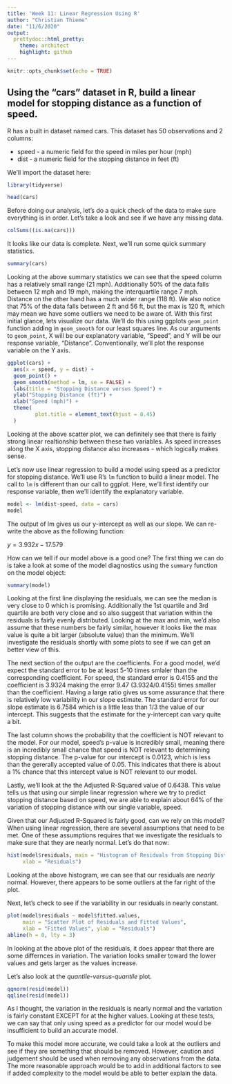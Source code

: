 ---
title: 'Week 11: Linear Regression Using R'
author: "Christian Thieme"
date: "11/6/2020"
output:
  prettydoc::html_pretty:
    theme: architect
    highlight: github
---

```{r setup, include=FALSE}
knitr::opts_chunk$set(echo = TRUE)
```

## Using the “cars” dataset in R, build a linear model for stopping distance as a function of speed.

R has a built in dataset named cars. This dataset has 50 observations and 2 columns: 

* speed - a numeric field for the speed in miles per hour (mph)
* dist - a numeric field for the stopping distance in feet (ft)

We'll import the dataset here: 

```{r message=FALSE, warning=FALSE}
library(tidyverse)

head(cars)
```

Before doing our analysis, let's do a quick check of the data to make sure everything is in order. Let's take a look and see if we have any missing data.  

```{r}
colSums((is.na(cars)))
```

It looks like our data is complete. Next, we'll run some quick summary statistics. 

```{r}
summary(cars)
```

Looking at the above summary statistics we can see that the speed column has a relatively small range (21 mph). Additionally 50% of the data falls between 12 mph and 19 mph, making the interquartile range 7 mph. Distance on the other hand has a much wider range (118 ft). We also notice that 75% of the data falls between 2 ft and 56 ft, but the max is 120 ft, which may mean we have some outliers we need to be aware of. With this first initial glance, lets visualize our data. We'll do this using ggplots `geom_point` function adding in `geom_smooth` for our least squares line. As our arguments to `geom_point`, X will be our explanatory variable, "Speed", and Y will be our response variable, "Distance". Conventionally, we'll plot the response variable on the Y axis. 

```{r message=FALSE, warning=FALSE}
ggplot(cars) + 
  aes(x = speed, y = dist) + 
  geom_point() + 
  geom_smooth(method = lm, se = FALSE) + 
  labs(title = "Stopping Distance versus Speed") + 
  ylab("Stopping Distance (ft)") + 
  xlab("Speed (mph)") + 
  theme(
         plot.title = element_text(hjust = 0.45)
  )
```

Looking at the above scatter plot, we can definitely see that there is fairly strong linear realtionship between these two variables. As speed increases along the X axis, stopping distance also increases - which logically makes sense. 

Let's now use linear regression to build a model using speed as a predictor for stopping distance. We'll use R's `lm` function to build a linear model. The call to `lm` is different than our call to ggplot. Here, we'll first identify our response variable, then we'll identify the explanatory variable. 

```{r}
model <- lm(dist~speed, data = cars)
model
```

The output of lm gives us our y-intercept as well as our slope. We can re-write the above as the following function: 

$y={3.932}x-{17.579}$

How can we tell if our model above is a good one? The first thing we can do is take a look at some of the model diagnostics using the `summary` function on the model object: 

```{r}
summary(model)
```

Looking at the first line displaying the residuals, we can see the median is very close to 0 which is promising. Additionally the 1st quartile and 3rd quartile are both very close and so also suggest that variation within the residuals is fairly evenly distributed. Looking at the max and min, we'd also assume that these numbers be fairly similar, however it looks like the max value is quite a bit larger (absolute value) than the minimum. We'll investigate the residuals shortly with some plots to see if we can get an better view of this. 

The next section of the output are the coefficients. For a good model, we'd expect the standard error to be at least 5-10 times smlaler than the corresponding coefficient. For speed, the standard error is 0.4155 and the coefficient is 3.9324 making the error 9.47 (3.9324/0.4155) times smaller than the coefficient. Having a large ratio gives us some assurance that there is relatively low variability in our slope estimate. The standard error for our slope estimate is 6.7584 which is a little less than 1/3 the value of our intercept. This suggests that the estimate for the y-intercept can vary quite a bit.

The last column shows the probability that the coefficient is NOT relevant to the model. For our model, speed's p-value is incredibly small, meaning there is an incredibly small chance that speed is NOT relevant to determining stopping distance. The p-value for our intercept is 0.0123, which is less than the gererally accepted value of 0.05. This indicates that there is about a 1% chance that this intercept value is NOT relevant to our model. 

Lastly, we'll look at the the Adjusted R-Squared value of 0.6438. This value tells us that using our simple linear regression where we try to predict stopping distance based on speed, we are able to explain about 64% of the variation of stopping distance with our single variable, speed. 

Given that our Adjusted R-Squared is fairly good, can we rely on this model? When using linear regression, there are several assumptions that need to be met. One of these assumptions requires that we investigate the residuals to make sure that they are nearly normal. Let's do that now: 

```{r}
hist(model$residuals, main = "Histogram of Residuals from Stopping Distance Model",
     xlab = "Residuals")
```

Looking at the above histogram, we can see that our residuals are *nearly* normal. However, there appears to be some outliers at the far right of the plot. 

Next, let's check to see if the variability in our residuals in nearly constant. 

```{r}
plot(model$residuals ~ model$fitted.values,
     main = "Scatter Plot of Residuals and Fitted Values", 
     xlab = "Fitted Values", ylab = "Residuals")
abline(h = 0, lty = 3)
```

In looking at the above plot of the residuals, it does appear that there are some differnces in variation. The variation looks smaller toward the lower values and gets larger as the values increase. 

Let's also look at the *quantile-versus-quantile* plot. 

```{r}
qqnorm(resid(model))
qqline(resid(model))
```

As I thought, the variation in the residuals is nearly normal and the variation is fairly constant EXCEPT for at the higher values. Looking at these tests, we can say that only using speed as a predictor for our model would be insufficient to build an accurate model. 

To make this model more accurate, we could take a look at the outliers and see if they are something that should be removed. However, caution and judgement should be used when removing any observations from the data. The more reasonable approach would be to add in additional factors to see if added complexity to the model would be able to better explain the data. 